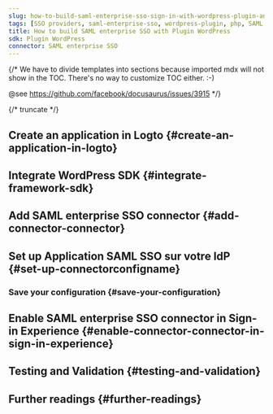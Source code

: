 ```yaml
---
slug: how-to-build-saml-enterprise-sso-sign-in-with-wordpress-plugin-and-logto
tags: [SSO providers, saml-enterprise-sso, wordpress-plugin, php, SAML authentication, enterprise login, SSO login]
title: How to build SAML enterprise SSO with Plugin WordPress
sdk: Plugin WordPress
connector: SAML enterprise SSO
---
```


{/*
  We have to divide templates into sections because imported mdx will not show in the TOC.
  There's no way to customize TOC either. :-)

  @see https://github.com/facebook/docusaurus/issues/3915
*/}




{/* truncate */}

<Intro connector={connector} sdk="Plugin WordPress" link="https://wordpress.org/" />

## Create an application in Logto \{#create-an-application-in-logto}

<CreateApplication type="Traditional web" framework="WordPress" />

## Integrate WordPress SDK \{#integrate-framework-sdk}

<IntegrateSdk />

## Add SAML enterprise SSO connector \{#add-connector-connector}

<AddSsoConnector framework="WordPress" />

## Set up Application SAML SSO sur votre IdP \{#set-up-connectorconfigname}

<ConnectorGuide />

### Save your configuration \{#save-your-configuration}

<SaveYourConfiguration connector={connector} />

## Enable SAML enterprise SSO connector in Sign-in Experience \{#enable-connector-connector-in-sign-in-experience}

<EnableSsoConnector />

## Testing and Validation \{#testing-and-validation}

<TestingAndValidation connector={connector} sdk="Plugin WordPress" />

## Further readings \{#further-readings}

<FurtherReadings />
